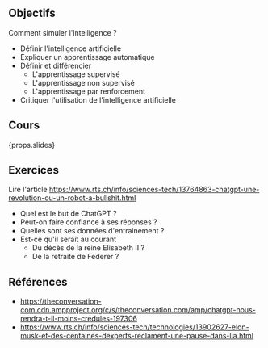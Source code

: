 ## Objectifs

Comment simuler l'intelligence ?

- Définir l'intelligence artificielle
- Expliquer un apprentissage automatique
- Définir et différencier
  - L'apprentissage supervisé
  - L'apprentissage non supervisé
  - L'apprentissage par renforcement
- Critiquer l'utilisation de l'intelligence artificielle

## Cours

{props.slides}

## Exercices

Lire l'article https://www.rts.ch/info/sciences-tech/13764863-chatgpt-une-revolution-ou-un-robot-a-bullshit.html

- Quel est le but de ChatGPT ?
- Peut-on faire confiance à ses réponses ?
- Quelles sont ses données d'entrainement ?
- Est-ce qu'il serait au courant
  - Du décès de la reine Elisabeth II ?
  - De la retraite de Federer ?

## Références

- https://theconversation-com.cdn.ampproject.org/c/s/theconversation.com/amp/chatgpt-nous-rendra-t-il-moins-credules-197306
- https://www.rts.ch/info/sciences-tech/technologies/13902627-elon-musk-et-des-centaines-dexperts-reclament-une-pause-dans-lia.html

